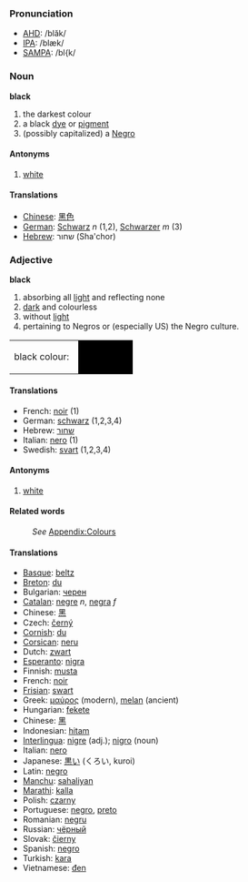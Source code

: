 ===Pronunciation===
*[[w:AHD|AHD]]: /blăk/
*[[w:IPA|IPA]]: /blæk/
*[[w:SAMPA|SAMPA]]: /bl{k/

===Noun===

;'''black'''
#the darkest colour
#a black [[dye]] or [[pigment]]
#(possibly capitalized) a [[Negro]]

====Antonyms====
#[[white]]

====Translations====
*[[Chinese]]: [[黑色]]
*[[German]]: [[Schwarz]] ''n'' (1,2), [[Schwarzer]] ''m'' (3)
*[[Hebrew]]: שחור (Sha'chor)

===Adjective===
;'''black'''
#absorbing all [[light]] and reflecting none
#[[dark]] and colourless
#without [[light]]
#pertaining to Negros or (especially US) the Negro culture.

<table><tr><td height="25">black colour: &nbsp;</td><td bgcolor="black" width="80">&nbsp; </td></tr></table>


====Translations====

*French: [[noir]] (1)
*German: [[schwarz]] (1,2,3,4)
*Hebrew: [[שחור]] 
*Italian: [[nero]] (1)
*Swedish: [[svart]] (1,2,3,4)

====Antonyms====
#[[white]]

====Related words====
:''See'' [[Wiktionary_Appendix:Colours|Appendix:Colours]]

====Translations====

* [[Basque]]: [[beltz]]
* [[Breton]]: [[du]]
* Bulgarian: [[чeрeн]] 
* [[Catalan]]: [[negre]] ''n'', [[negra]] ''f''
* Chinese: [[黑]]
* Czech: [[černý]]
* [[Cornish]]: [[du]]
* [[Corsican]]: [[neru]]
* Dutch: [[zwart]]
* [[Esperanto]]: [[nigra]]
* Finnish: [[musta]]
* French: [[noir]]
* [[Frisian]]: [[swart]]
* Greek: [[μαύρος]] (modern), [[melan]] (ancient)
* Hungarian: [[fekete]]
* Chinese: [[黑]]
* Indonesian: [[hitam]]
* [[Interlingua]]: [[nigre]] (adj.); [[nigro]] (noun)
* Italian: [[nero]]
* Japanese: [[黒い]] (くろい, kuroi)
* Latin: [[negro]]
*[[Manchu]]: [[sahaliyan]]
* [[Marathi]]: [[kalla]]
* Polish: [[czarny]]
* Portuguese:  [[negro]], [[preto]]
* Romanian: [[negru]]
* Russian: [[чёрный]]
* Slovak: [[čierny]]
* Spanish: [[negro]]
* Turkish: [[kara]]
* Vietnamese: [[đen]]